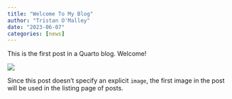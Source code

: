 ```yaml
---
title: "Welcome To My Blog"
author: "Tristan O'Malley"
date: "2023-06-07"
categories: [news]
---
```


This is the first post in a Quarto blog. Welcome!

![](thumbnail.jpg)

Since this post doesn't specify an explicit `image`, the first image in the post will be used in the listing page of posts.
